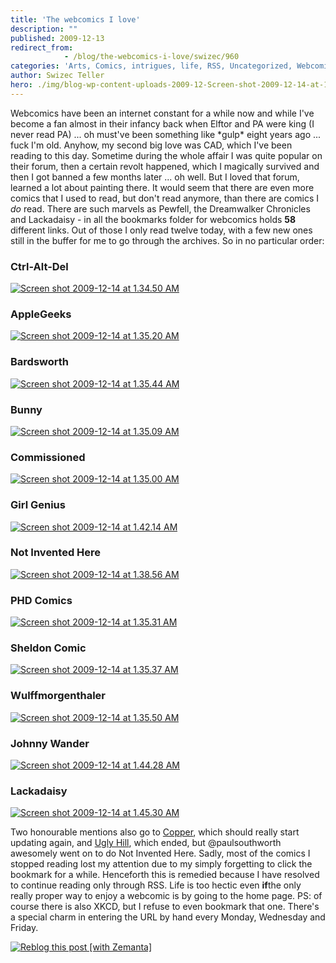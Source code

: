 ```yaml
---
title: 'The webcomics I love'
description: ""
published: 2009-12-13
redirect_from: 
            - /blog/the-webcomics-i-love/swizec/960
categories: 'Arts, Comics, intrigues, life, RSS, Uncategorized, Webcomic'
author: Swizec Teller
hero: ./img/blog-wp-content-uploads-2009-12-Screen-shot-2009-12-14-at-1.34.50-AM.png
---
```

Webcomics have been an internet constant for a while now and while I've become a fan almost in their infancy back when Elftor and PA were king (I never read PA) ... oh must've been something like \*gulp\* eight years ago ... fuck I'm old. Anyhow, my second big love was CAD, which I've been reading to this day. Sometime during the whole affair I was quite popular on their forum, then a certain revolt happened, which I magically survived and then I got banned a few months later ... oh well. But I loved that forum, learned a lot about painting there. It would seem that there are even more comics that I used to read, but don't read anymore, than there are comics I _do_ read. There are such marvels as Pewfell, the Dreamwalker Chronicles and Lackadaisy - in all the bookmarks folder for webcomics holds **58** different links. Out of those I only read twelve today, with a few new ones still in the buffer for me to go through the archives. So in no particular order:

### Ctrl-Alt-Del

[![Screen shot 2009-12-14 at 1.34.50 AM](./img/blog-wp-content-uploads-2009-12-Screen-shot-2009-12-14-at-1.34.50-AM.png "Ctrl Alt Del")](http://www.cad-comic.com/)

### AppleGeeks

[![Screen shot 2009-12-14 at 1.35.20 AM](./img/blog-wp-content-uploads-2009-12-Screen-shot-2009-12-14-at-1.35.20-AM.png "Applegeeks")](http://www.applegeeks.com/)

### Bardsworth

[![Screen shot 2009-12-14 at 1.35.44 AM](./img/blog-wp-content-uploads-2009-12-Screen-shot-2009-12-14-at-1.35.44-AM.png "Bardsworth")](http://www.bardsworth.com/)

### Bunny

[![Screen shot 2009-12-14 at 1.35.09 AM](./img/blog-wp-content-uploads-2009-12-Screen-shot-2009-12-14-at-1.35.09-AM.png "Bunny")](http://www.frozenreality.co.uk/comic/bunny/)

### Commissioned

[![Screen shot 2009-12-14 at 1.35.00 AM](./img/blog-wp-content-uploads-2009-12-Screen-shot-2009-12-14-at-1.35.00-AM.png "Commissioned")](http://www.commissionedcomic.com/)

### Girl Genius

[![Screen shot 2009-12-14 at 1.42.14 AM](./img/blog-wp-content-uploads-2009-12-Screen-shot-2009-12-14-at-1.42.14-AM.png "Girl Genius")](http://www.girlgeniusonline.com/)

### Not Invented Here

[![Screen shot 2009-12-14 at 1.38.56 AM](./img/blog-wp-content-uploads-2009-12-Screen-shot-2009-12-14-at-1.38.56-AM.png "Not Invented Here")](http://notinventedhe.re/)

### PHD Comics

[![Screen shot 2009-12-14 at 1.35.31 AM](./img/blog-wp-content-uploads-2009-12-Screen-shot-2009-12-14-at-1.35.31-AM.png "PHD Comics")](http://www.phdcomics.com/comics.php)

### Sheldon Comic

[![Screen shot 2009-12-14 at 1.35.37 AM](./img/blog-wp-content-uploads-2009-12-Screen-shot-2009-12-14-at-1.35.37-AM.png "Sheldon Comic")](http://www.sheldoncomics.com/)

### Wulffmorgenthaler

[![Screen shot 2009-12-14 at 1.35.50 AM](./img/blog-wp-content-uploads-2009-12-Screen-shot-2009-12-14-at-1.35.50-AM.png "Wulffmorgenthaler")](http://www.wulffmorgenthaler.com/default.aspx)

### Johnny Wander

[![Screen shot 2009-12-14 at 1.44.28 AM](./img/blog-wp-content-uploads-2009-12-Screen-shot-2009-12-14-at-1.44.28-AM.png "Johnny Wander")](http://www.johnnywander.com/)

### Lackadaisy

[![Screen shot 2009-12-14 at 1.45.30 AM](./img/blog-wp-content-uploads-2009-12-Screen-shot-2009-12-14-at-1.45.30-AM.png "Lackadaisy")](http://lackadaisycats.com/index.php)

Two honourable mentions also go to [Copper](http://www.boltcity.com/), which should really start updating again, and [Ugly Hill](http://uglyhill.com/), which ended, but @paulsouthworth awesomely went on to do Not Invented Here. Sadly, most of the comics I stopped reading lost my attention due to my simply forgetting to click the bookmark for a while. Henceforth this is remedied because I have resolved to continue reading only through RSS. Life is too hectic even **if**the only really proper way to enjoy a webcomic is by going to the home page. PS: of course there is also XKCD, but I refuse to even bookmark that one. There's a special charm in entering the URL by hand every Monday, Wednesday and Friday.

[![Reblog this post \[with Zemanta\]](http://img.zemanta.com/reblog_e.png?x-id=29634916-1c04-4f1d-a800-88d226ebefed)](http://reblog.zemanta.com/zemified/29634916-1c04-4f1d-a800-88d226ebefed/ "Reblog this post \[with Zemanta]")